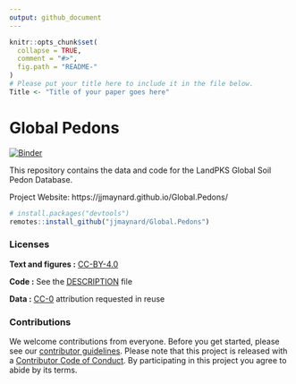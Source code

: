 ```yaml
---
output: github_document
---
```


<!-- README.md is generated from README.Rmd. Please edit that file -->

```r
knitr::opts_chunk$set(
  collapse = TRUE,
  comment = "#>",
  fig.path = "README-"
)
# Please put your title here to include it in the file below.
Title <- "Title of your paper goes here"
```

# Global Pedons

[![Binder](https://mybinder.org/badge_logo.svg)](https://mybinder.org/v2/gh/jjmaynard/Global.Pedons/master?urlpath=rstudio)

This repository contains the data and code for the LandPKS Global Soil Pedon Database.

Project Website:
https://jjmaynard.github.io/Global.Pedons/



```r
# install.packages("devtools")
remotes::install_github("jjmaynard/Global.Pedons")
```


### Licenses

**Text and figures :**  [CC-BY-4.0](http://creativecommons.org/licenses/by/4.0/)

**Code :** See the [DESCRIPTION](DESCRIPTION) file

**Data :** [CC-0](http://creativecommons.org/publicdomain/zero/1.0/) attribution requested in reuse

### Contributions

We welcome contributions from everyone. Before you get started, please see our [contributor guidelines](CONTRIBUTING.md). Please note that this project is released with a [Contributor Code of Conduct](CONDUCT.md). By participating in this project you agree to abide by its terms.

